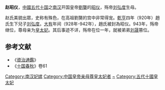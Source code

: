 '''赵昭仪'''，[[中國|中國]][[五代十国|五代十国]]之[[南汉|南汉]]开国皇帝[[劉龑|劉龑]]的[[昭仪|昭仪]]，殇帝[[刘弘度|刘弘度]]生母。

赵氏美貌出眾，史称有殊色，在高祖劉龑的宫中非常得宠。[[乾亨_(南汉)|乾亨]]四年（920年）趙氏生下兒子[[刘弘度|刘弘度]]。[[大有_(年號)|大有]]年间（928年-942年），趙氏被封為昭仪。943年，殇帝继位，尊母亲为[[皇太妃|皇太妃]]。其后事迹不详，殇帝在位一年，就被弟弟[[刘晟|刘晟]]篡位。

==参考文献==
*《[[資治通鑑|資治通鑑]]》
*《[[十国春秋|十国春秋]]》卷61
{{十国皇后}}

{{DEFAULTSORT:Z}}
[[Category:南汉妃嫔|Category:南汉妃嫔]]
[[Category:中国皇帝亲母尊皇太妃者|Category:中国皇帝亲母尊皇太妃者]]
[[Category:赵姓|~]]
[[Category:五代十國皇太妃|Category:五代十國皇太妃]]